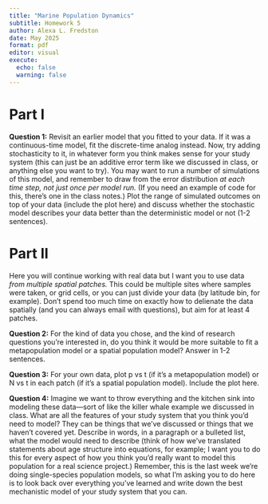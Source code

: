 ```yaml
---
title: "Marine Population Dynamics"
subtitle: Homework 5 
author: Alexa L. Fredston
date: May 2025
format: pdf
editor: visual
execute:
  echo: false
  warning: false
---
```

# Part I

**Question 1:** Revisit an earlier model that you fitted to your data. If it was a continuous-time model, fit the discrete-time analog instead. Now, try adding stochasticity to it, in whatever form you think makes sense for your study system (this can just be an additive error term like we discussed in class, or anything else you want to try). You may want to run a number of simulations of this model, and remember to draw from the error distribution *at each time step, not just once per model run.* (If you need an example of code for this, there's one in the class notes.) Plot the range of simulated outcomes on top of your data (include the plot here) and discuss whether the stochastic model describes your data better than the deterministic model or not (1-2 sentences). 

# Part II

Here you will continue working with real data but I want you to use data *from multiple spatial patches.* This could be multiple sites where samples were taken, or grid cells, or you can just divide your data (by latitude bin, for example). Don't spend too much time on exactly how to delienate the data spatially (and you can always email with questions), but aim for at least 4 patches. 

**Question 2:** For the kind of data you chose, and the kind of research questions you're interested in, do you think it would be more suitable to fit a metapopulation model or a spatial population model? Answer in 1-2 sentences. 

**Question 3:** For your own data, plot p vs t (if it's a metapopulation model) or N vs t in each patch (if it's a spatial population model). Include the plot here. 

**Question 4:** Imagine we want to throw everything and the kitchen sink into modeling these data---sort of like the killer whale example we discussed in class. What are all the features of your study system that you think you'd need to model? They can be things that we've discussed or things that we haven't covered yet. Describe in words, in a paragraph or a bulleted list, what the model would need to describe (think of how we've translated statements about age structure into equations, for example; I want you to do this for every aspect of how you think you'd really want to model this population for a real science project.) Remember, this is the last week we're doing single-species population models, so what I'm asking you to do here is to look back over everything you've learned and write down the best mechanistic model of your study system that you can. 
